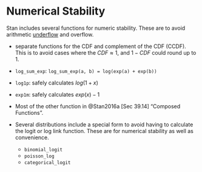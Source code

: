 # Numerical Stability

Stan includes several functions for numeric stability. These are to avoid arithmetic [underflow]( https://en.wikipedia.org/wiki/Arithmetic_underflow) and overflow.

- separate functions for the CDF and complement of the CDF (CCDF). This is to avoid cases where the $CDF \approx 1$, and $1 - CDF$ could round up to 1.
- `log_sum_exp`: `log_sum_exp(a, b) = log(exp(a) + exp(b))`
- `log1p`: safely calculates $log(1 + x)$
- `exp1m`: safely calculates $exp(x) - 1$
- Most of the other function in @Stan2016a [Sec 39.14] "Composed Functions".
- Several distributions include a special form to avoid having to calculate the logit or log link function. These are for numerical stability as well as convenience.

  - `binomial_logit`
  - `poisson_log`
  - `categorical_logit`
